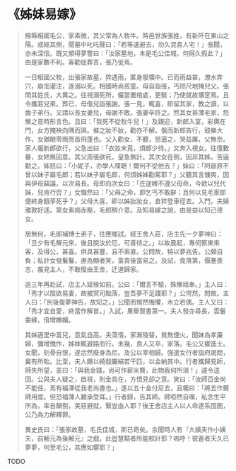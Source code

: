 # 《姊妹易嫁》

> 掖縣相國毛公，家素微，其父常為人牧牛。時邑世族張姓，有新阡在東山之陽。或經其側，聞墓中叱吒聲曰：「若等速避去，勿久混貴人宅！」張聞，亦未深信。既又頻得夢警曰：「汝家墓地，本是毛公佳城，何得久假此？」由是家數不利。客勸徙葬吉，張乃徙焉。
>
> 一日相國父牧，出張家故墓，猝遇雨，匿身廢壙中。已而雨益甚，潦水奔穴，崩渹灌注，遂溺以死。相國時尚孩童。母自詣張，丐咫尺地掩兒父。張問其姓氏，大異之。往視溺死所，儼當置棺處，更駭；乃使就故壙窆焉。且令攜若兒來。葬已，母偕兒詣張謝。張一見，輒喜，即留其家，教之讀，以齒子弟行。又請以長女妻兒，母謝不敢。張妻卒許之。然其女甚薄毛家，怨慚之意時形言色。且曰：「我死不從牧牛兒！」及親迎，新郎入宴，彩輿在門，女方掩袂向隅而哭。催之妝不妝，勸亦不解。俄而新郎告行，鼓樂大作，女猶眼零雨而首飛蓬也。父入勸女，不聽，怒逼之，哭益厲，父無奈。家人報新郎欲行，父急出曰：「衣妝未竟，煩郎少待。」又奔入視女。往復數番，女終無回意。其父周張欲死，皇急無計。其次女在側，因非其姊，苦逼勸之。姊怒曰：「小妮子，亦學人喋聒！爾何不從他去？」妹曰：「阿爺原不曾以妹子屬毛郎；若以妹子屬毛郎，何煩姊姊勸駕耶？」父聽其言慷爽，因與伊母竊議，以次易長。母即向次女曰：「迕逆婢不遵父母命，今欲以兒代姊，兒肯行否？」女慨然曰：「父母之命，即乞丐不敢辭；且何以見毛家郎便終身餓莩死乎？」父母大喜，即以姊妝妝女，倉猝登車徑去。入門，夫婦雅敦好逑。第女素病赤鬜，毛郎稍介意。及知易嫁之說，由是益以知己德女。
>
> 居無何，毛郎補博士弟子，往應鄉試。經王舍人莊，店主先一夕夢神曰：「旦夕有毛解元來，後且脫汝於厄，可善待之。」以故晨起，專伺察東來客，及得公，甚喜。供具甚豐，且不索直。公問故，特以夢兆告。公頗自負；私計女發鬑鬑，慮為顯者笑，富貴後當易之。及試，竟落第，偃蹇喪志，赧見主人，不敢復由王舍，迂道歸家。
>
> 逾三年再赴試，店主人延候如前。公曰：「爾言不驗，殊慚祗奉。」主人曰：「秀才以陰欲易妻，故被冥司黜落，豈吾夢不足踐耶？」公愕然，問故。主人曰：「別後復夢神告，故知之。」公聞而惕然悔懼，木立若偶。主人又曰：「秀才宜自愛，終當作解首。」入試，果舉賢書第一。夫人發亦尋長，雲鬟委綠，倍增嫵媚。
>
> 其姊適里中富兒，意氣自高。夫蕩惰，家漸陵替，貧無煙火。聞妹為孝廉婦，彌增愧怍，姊妹輒避路而行。未幾，良人又卒，家落。毛公又擢進士。女聞，刻骨自恨，遂忿然廢身為尼。及公以宰相歸。強遣女行者詣府謁問，冀有所貽。比至，夫人饋以綺縠羅絹若干匹，以金納其中。行者攜歸見師，師失所望，恚曰：「與我金錢，尚可作薪米費，此物我何所須！」遽令送回。公與夫人疑之，啟視，則金具在，方悟見卻之意。笑曰：「汝師百金尚不能任，焉有福澤從我老尚書也。」遂以五十金付尼去，且囑曰：「將去作爾師用度。但恐福薄人難承受耳。」行者歸，告其師。師啞然自嘆，私念生平所為，率自顛倒，美惡避就，繄豈由人耶？後王舍店主人以人命逮系囹圄，公乃為力解釋罪。
>
> 異史氏曰：「張家故墓，毛氏佳城，斯已奇矣。余聞時人有『大姨夫作小姨夫，前解元為後解元』之戲，此豈慧黠者所能較計耶？嗚呼！彼蒼者天久已夢夢，何至毛公，其應如響耶？」

TODO
